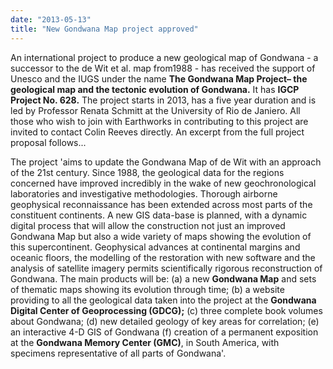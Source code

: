 ```yaml
---
date: "2013-05-13"
title: "New Gondwana Map project approved"
---
```


An international project to produce a new geological map of Gondwana - a
successor to the de  Wit et al. map from1988 - has received the support of
Unesco and the IUGS under the name __The Gondwana Map Project– the geological map
and the tectonic evolution of Gondwana.__ It  has __IGCP Project No. 628.__ The
project starts in 2013, has a five year duration and is led by  Professor Renata
Schmitt at the University of Rio de Janiero. All those who wish to join with
Earthworks in contributing to this project are invited to contact Colin Reeves
directly. An excerpt  from the full project proposal follows... 

The project 'aims to update the Gondwana Map of de Wit with an approach of the
21st century.  Since 1988, the geological data for the regions concerned have
improved incredibly in the wake  of new geochronological laboratories and
investigative methodologies. Thorough airborne  geophysical reconnaissance has
been extended across most parts of the constituent continents.  A new GIS
data-base is planned, with a dynamic digital process that will allow the
construction  not just an improved Gondwana Map but also a wide variety of maps
showing the evolution of  this supercontinent. Geophysical advances at
continental margins and oceanic floors, the  modelling of the restoration with
new software and the analysis of satellite imagery permits  scientifically
rigorous reconstruction of Gondwana. The main products will be: (a) a new
__Gondwana Map__ and sets of thematic maps showing its evolution through time; (b) a
website providing to all the geological data taken into the project at the
__Gondwana Digital Center of Geoprocessing (GDCG);__ (c) three complete book volumes
about Gondwana; (d)  new detailed geology of key areas for correlation; (e) an
interactive 4-D GIS of Gondwana (f)  creation of a permanent exposition at the
__Gondwana Memory Center (GMC)__, in South  America, with specimens representative
of all parts of Gondwana'. 

<PublishDate />

